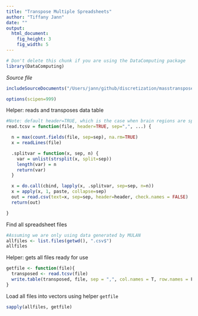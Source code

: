 ```yaml
---
title: "Transpose Multiple Spreadsheets"
author: "Tiffany Jann"
date: ""
output: 
  html_document:
    fig_height: 3
    fig_width: 5
---
```

<!-- Don't edit in between this line and the one below -->
```r
# Don't delete this chunk if you are using the DataComputing package
library(DataComputing)
```
*Source file* 
```r
includeSourceDocuments("/Users/jann/github/discretization/masstransposer.Rmd")
```
<!-- Don't edit the material above this line -->
```r
options(scipen=999)
```

Helper: reads and transposes data table
```r
#Note: default header=TRUE, which is the case when brain regions are specified
read.tcsv = function(file, header=TRUE, sep=",", ...) {

  n = max(count.fields(file, sep=sep), na.rm=TRUE)
  x = readLines(file)

  .splitvar = function(x, sep, n) {
    var = unlist(strsplit(x, split=sep))
    length(var) = n
    return(var)
  }

  x = do.call(cbind, lapply(x, .splitvar, sep=sep, n=n))
  x = apply(x, 1, paste, collapse=sep) 
  out = read.csv(text=x, sep=sep, header=header, check.names = FALSE)
  return(out)

}
```

Find all spreadsheet files
```r
#Assuming we are only using data generated by MULAN
allfiles <- list.files(getwd(), ".csv$")
allfiles
```

Helper: gets all files ready for use
```r
getfile <- function(file){
  transposed <- read.tcsv(file)
  write.table(transposed, file, sep = ",", col.names = T, row.names = F, qmethod = "double")
}
```

Load all files into vectors using helper `getfile`
```r
sapply(allfiles, getfile)
```
